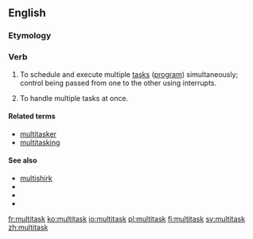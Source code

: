 ==English==

===Etymology===
{{prefix|multi|task|lang=en}}

===Verb===
{{en-verb|multitasks|multitasking|multitasked}}

# {{label|en|computing}} To schedule and execute multiple [[task]]s ([[program]]) simultaneously; control being passed from one to the other using interrupts.
# {{label|en|figuratively|of a person}} To handle multiple tasks at once.

====Related terms====
* [[multitasker]]
* [[multitasking]]

====See also====
* [[multishirk]]
* {{pedialite}}
* {{pedialite|Human multitasking}}
* {{pedialite|Computer multitasking}}

[[fr:multitask]]
[[ko:multitask]]
[[io:multitask]]
[[pl:multitask]]
[[fi:multitask]]
[[sv:multitask]]
[[zh:multitask]]